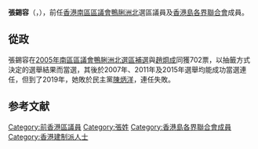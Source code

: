 {{Infobox_officeholder
| name = 張錫容<br>Cheung Sik Yung Sandy
| image name =
| office = [[南區區議會|南區區議會]]議員
| constituency = [[鴨脷洲北|鴨脷洲北]]選區
| period1 = 2005年－2019年
|predecessor1  = [[黃敬祥|黃敬祥]]
|successor1    = 
| date of birth = {{birth_year_and_age|1956|}}
| place of birth = 
| nationality = 
| occupation = 
| party = {{HKIF}}
| educate = 
| past = 
| residence = {{HKG}}[[鴨脷洲|鴨脷洲]]<ref>[https://www.gld.gov.hk/egazette/pdf/20151940e/cgn20151940112.pdf 憲報號外第19卷第40期] {{Wayback|url=https://www.gld.gov.hk/egazette/pdf/20151940e/cgn20151940112.pdf |date=20180502141029 }}，香港政府</ref>
}}

'''張錫容'''{{MH}}（{{lang-en|Sandy Cheung Sik Yung}}，{{bd|1956年|}}），前任[[香港|香港]][[南區區議會|南區區議會]][[鴨脷洲北|鴨脷洲北]]選區議員及[[香港島各界聯合會|香港島各界聯合會]]成員。

==從政==
張錫容在[[香港特別行政區第2屆區議會補選#2005年南區區議會鴨脷洲北選區補選|2005年南區區議會鴨脷洲北選區補選]]與[[趙烱成|趙烱成]]同獲702票，以抽籤方式決定的選舉結果而當選，其後於2007年、2011年及2015年選舉均能成功當選連任，但到了2019年，她敗於民主黨[[陳炳洋|陳炳洋]]，連任失敗。

== 参考文献 ==
<div class="references-small">
<references />
</div>
{{s-start}}
{{s-par}}
{{s-before|[[黃敬祥|黃敬祥]]}}
{{s-title|[[南區區議會|南區區議會]]<br>{{small|[[鴨脷洲北|鴨脷洲北]]選區區議員}}|2005年3月21日 - 2019年12月31日}}
{{s-after|[[陳炳洋|陳炳洋]]}}
{{end}}

{{香港人物小作品}}
[[Category:前香港區議員|Category:前香港區議員]]
[[Category:張姓|Category:張姓]]
[[Category:香港島各界聯合會成員|Category:香港島各界聯合會成員]]
[[Category:香港建制派人士|Category:香港建制派人士]]